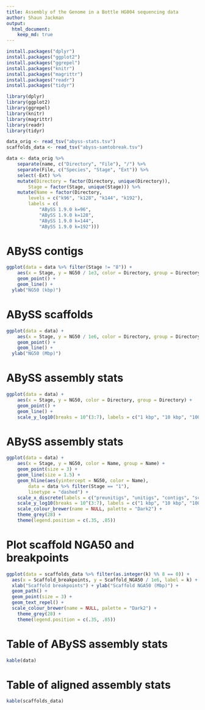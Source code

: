 ```yaml
---
title: Assembly of the Genome in a Bottle HG004 sequencing data
author: Shaun Jackman
output:
  html_document:
    keep_md: true
---
```


```r
install.packages("dplyr")
install.packages("ggplot2")
install.packages("ggrepel")
install.packages("knitr")
install.packages("magrittr")
install.packages("readr")
install.packages("tidyr")
```

```r
library(dplyr)
library(ggplot2)
library(ggrepel)
library(knitr)
library(magrittr)
library(readr)
library(tidyr)
```

```r
data_orig <- read_tsv("abyss-stats.tsv")
scaffolds_data <- read_tsv("abyss-samtobreak.tsv")
```

```r
data <- data_orig %>%
	separate(name, c("Directory", "File"), "/") %>%
	separate(File, c("Species", "Stage", "Ext")) %>%
	select(-Ext) %>%
	mutate(Directory = factor(Directory, unique(Directory)),
		Stage = factor(Stage, unique(Stage))) %>%
	mutate(Name = factor(Directory,
		levels = c("k96", "k128", "k144", "k192"),
		labels = c(
			"ABySS 1.9.0 k=96",
			"ABySS 1.9.0 k=128",
			"ABySS 1.9.0 k=144",
			"ABySS 1.9.0 k=192")))
```

# ABySS contigs
```r
ggplot(data = data %>% filter(Stage != "8")) +
	aes(x = Stage, y = NG50 / 1e3, color = Directory, group = Directory) +
	geom_point() +
	geom_line() +
  ylab("NG50 (kbp)")
```

# ABySS scaffolds
```r
ggplot(data = data) +
	aes(x = Stage, y = NG50 / 1e6, color = Directory, group = Directory) +
	geom_point() +
	geom_line() +
  ylab("NG50 (Mbp)")
```

# ABySS assembly stats
```r
ggplot(data = data) +
	aes(x = Stage, y = NG50, color = Directory, group = Directory) +
	geom_point() +
	geom_line() +
	scale_y_log10(breaks = 10^(3:7), labels = c("1 kbp", "10 kbp", "100 kbp", "1 Mbp", "10 Mbp"))
```

# ABySS assembly stats
```r
ggplot(data = data) +
	aes(x = Stage, y = NG50, color = Name, group = Name) +
	geom_point(size = 3) +
	geom_line(size = 1.5) +
	geom_hline(aes(yintercept = NG50, color = Name),
		data = data %>% filter(Stage == "1"),
		linetype = "dashed") +
	scale_x_discrete(labels = c("preunitigs", "unitigs", "contigs", "scaffolds", "scaftigs")) +
	scale_y_log10(breaks = 10^(3:7), labels = c("1 kbp", "10 kbp", "100 kbp", "1 Mbp", "10 Mbp")) +
	scale_colour_brewer(name = NULL, palette = "Dark2") +
	theme_grey(28) +
	theme(legend.position = c(.35, .85))
```

# Plot scaffold NGA50 and breakpoints
```r
ggplot(data = scaffolds_data %>% filter(as.integer(k) %% 8 == 0)) +
  aes(x = Scaffold_breakpoints, y = Scaffold_NGA50 / 1e6, label = k) +
  xlab("Scaffold breakpoints") + ylab("Scaffold NGA50 (Mbp)") +
  geom_path() +
  geom_point(size = 3) +
  geom_text_repel() +
  scale_colour_brewer(name = NULL, palette = "Dark2") +
	theme_grey(28) +
	theme(legend.position = c(.35, .85))
```

# Table of ABySS assembly stats
```r
kable(data)
```

# Table of aligned assembly stats
```r
kable(scaffolds_data)
```
